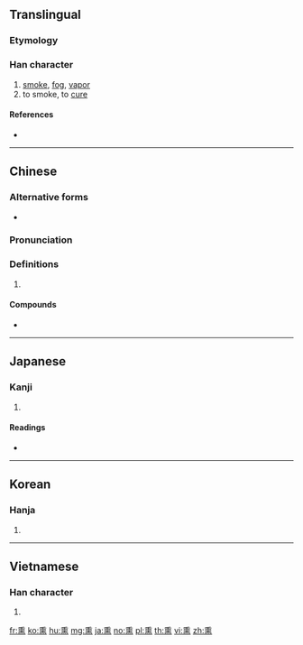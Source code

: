 {{also|燻}}
==Translingual==

===Etymology===
{{rfe|lang=mul}}

===Han character===
{{Han char|rn=86|rad=火|as=10|sn=14|four=20331|canj=HGF}}

# [[smoke]], [[fog]], [[vapor]]
# to smoke, to [[cure]]

====References====
* {{Han ref|kx=0679.170|dkj=19300|dj=1091.030|hdz=32226.100|uh=718F|ud=29071|bh=E2C0|bd=58048}}

----

==Chinese==
{{zh-forms}}

===Alternative forms===
* {{zh-l|窨}}

===Pronunciation===
{{zh-pron
|m=xūn
|c=fan1
|mc=y
|oc=y
|ma=Zh-xun.ogg
|cat=n,v
}}

===Definitions===
{{zh-hanzi}}

# {{rfdef|lang=zh}}

====Compounds====
* {{zh-l|熏風}}

----

==Japanese==

===Kanji===
{{ja-kanji|grade=|rs=火10}}

# {{defn|lang=ja|sort=火10}}

====Readings====
* {{ja-readings|on=[[くん]] (kun)|kun=[[ふすべる]] (fusuberu), [[くすべる]] (kusuberu)}}

----

==Korean==

===Hanja===
{{ko-hanja|hangeul=훈|eumhun=|rv=hun|mr=hun|y=hwun}}

# {{defn|lang=ko|sort=火10}}

----

==Vietnamese==

===Han character===
{{vi-hantu|[[hun]], [[huân]]|rs=火10}}

# {{defn|lang=vi|sort=火10}}

[[fr:熏]]
[[ko:熏]]
[[hu:熏]]
[[mg:熏]]
[[ja:熏]]
[[no:熏]]
[[pl:熏]]
[[th:熏]]
[[vi:熏]]
[[zh:熏]]